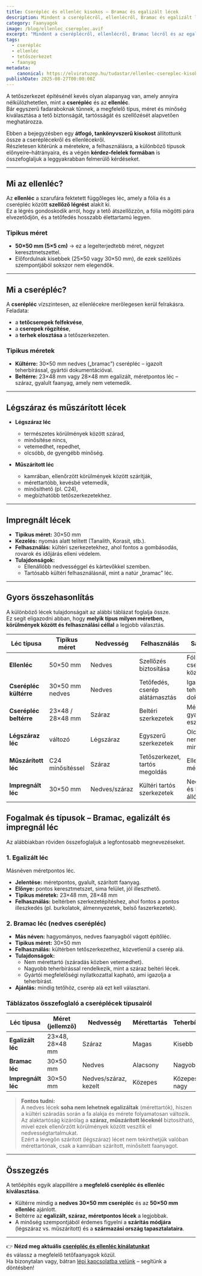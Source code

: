 ```yaml
---
title: Cserépléc és ellenléc kisokos – Bramac és egalizált lécek
description: Mindent a cseréplécről, ellenlécről, Bramac és egalizált lécekről. Tipikus méretek, felhasználás kültérre és beltérre, gyakorlati tanácsok.
category: Faanyagok
image: /blog/ellenlec_csereplec.avif
excerpt: "Mindent a cseréplécről, ellenlécről, Bramac lécről és az egalizált, méretpontos lécekről egy helyen: tipikus méretek, kültéri és beltéri felhasználás, a faanyag szárítási módjai és hasznos gyakorlati tanácsok."
tags:
  - cserépléc
  - ellenléc
  - tetőszerkezet
  - faanyag
metadata:
    canonical: https://elviratuzep.hu/tudastar/ellenlec-csereplec-kisokos
publishDate: 2025-08-27T00:00:00Z
---
```


A tetőszerkezet építésénél kevés olyan alapanyag van, amely annyira nélkülözhetetlen, mint a **cserépléc** és az **ellenléc**.  
Bár egyszerű fadaraboknak tűnnek, a megfelelő típus, méret és minőség kiválasztása a tető biztonságát, tartósságát és szellőzését alapvetően meghatározza.  

Ebben a bejegyzésben egy **átfogó, tankönyvszerű kisokost** állítottunk össze a cseréplécekről és ellenlécekről.  
Részletesen kitérünk a méretekre, a felhasználásra, a különböző típusok előnyeire–hátrányaira, és a végén **kérdez–felelek formában** is összefoglaljuk a leggyakrabban felmerülő kérdéseket.

---

## Mi az ellenléc?

Az **ellenléc** a szarufára fektetett függőleges léc, amely a fólia és a cserépléc között **szellőző légrést** alakít ki.  
Ez a légrés gondoskodik arról, hogy a tető átszellőzzön, a fólia mögötti pára elvezetődjön, és a tetőfedés hosszabb élettartamú legyen.

### Tipikus méret
- **50×50 mm (5×5 cm)** → ez a legelterjedtebb méret, négyzet keresztmetszettel.  
- Előfordulnak kisebbek (25×50 vagy 30×50 mm), de ezek szellőzés szempontjából sokszor nem elegendők.

---

## Mi a cserépléc?

A **cserépléc** vízszintesen, az ellenlécekre merőlegesen kerül felrakásra.  
Feladata:  
- a **tetőcserepek felfekvése**,  
- a **cserepek rögzítése**,  
- a **terhek elosztása** a tetőszerkezeten.

### Tipikus méretek
- **Kültérre:** 30×50 mm nedves („bramac”) cserépléc – igazolt teherbírással, gyártói dokumentációval.  
- **Beltérre:** 23×48 mm vagy 28×48 mm egalizált, méretpontos léc – száraz, gyalult faanyag, amely nem vetemedik.

---

## Légszáraz és műszárított lécek

- **Légszáraz léc**  
  - természetes körülmények között szárad,  
  - minősítése nincs,  
  - vetemedhet, repedhet,  
  - olcsóbb, de gyengébb minőség.  

- **Műszárított léc**  
  - kamrában, ellenőrzött körülmények között szárítják,  
  - mérettartóbb, kevésbé vetemedik,  
  - minősíthető (pl. C24),  
  - megbízhatóbb tetőszerkezetekhez.

---

## Impregnált lécek

- **Tipikus méret:** 30×50 mm  
- **Kezelés:** nyomás alatt telített (Tanalith, Korasit, stb.).  
- **Felhasználás:** kültéri szerkezetekhez, ahol fontos a gombásodás, rovarok és időjárás elleni védelem.  
- **Tulajdonságok:**  
  - Ellenállóbb nedvességgel és kártevőkkel szemben.  
  - Tartósabb kültéri felhasználásnál, mint a natúr „bramac” léc.  

---

## Gyors összehasonlítás

A különböző lécek tulajdonságait az alábbi táblázat foglalja össze.  
Ez segít eligazodni abban, hogy **melyik típus milyen méretben, körülmények között és felhasználási céllal** a legjobb választás.

| Léc típusa              | Tipikus méret     | Nedvesség     | Felhasználás             | Sajátosság |
|--------------------------|------------------|---------------|--------------------------|------------|
| **Ellenléc**             | 50×50 mm         | Nedves        | Szellőzés biztosítása     | Fólia és cserépléc közti légrés |
| **Cserépléc kültérre**   | 30×50 mm nedves  | Nedves        | Tetőfedés, cserép alátámasztás | Igazolt teherbírás, dokumentáció |
| **Cserépléc beltérre**   | 23×48 / 28×48 mm | Száraz        | Beltéri szerkezetek       | Méretpontos, gyalult, esztétikus |
| **Légszáraz léc**        | változó          | Légszáraz     | Egyszerű szerkezetek      | Olcsóbb, de nem minősített |
| **Műszárított léc**      | C24 minősítéssel | Száraz        | Tetőszerkezet, tartós megoldás | Ellenőrzött, mérettartó |
| **Impregnált léc**       | 30×50 mm         | Nedves/száraz | Kültéri tartós szerkezetek | Nedvesség- és kártevő-álló |

## Fogalmak és típusok – Bramac, egalizált és impregnál léc

Az alábbiakban röviden összefoglaljuk a legfontosabb megnevezéseket.

### 1. Egalizált léc
Másnéven méretpontos léc.
- **Jelentése:** méretpontos, gyalult, szárított faanyag.  
- **Előnye:** pontos keresztmetszet, sima felület, jól illeszthető.  
- **Tipikus méretek:** 23×48 mm, 28×48 mm  
- **Felhasználás:** beltérben szerkezetépítéshez, ahol fontos a pontos illeszkedés (pl. burkolatok, álmennyezetek, belső faszerkezetek).  

### 2. Bramac léc (nedves cserépléc)
- **Más néven:** hagyományos, nedves faanyagból vágott építőléc.  
- **Tipikus méret:** 30×50 mm  
- **Felhasználás:** kültérben tetőszerkezethez, közvetlenül a cserép alá.  
- **Tulajdonságok:**  
  - Nem mérettartó (száradás közben vetemedhet).  
  - Nagyobb teherbírással rendelkezik, mint a száraz beltéri lécek.  
  - Gyártói megfelelőségi nyilatkozattal kapható, ami igazolja a teherbírást.  
- **Ajánlás:** mindig tetőhöz, cserép alá ezt kell választani.

### Táblázatos összefoglaló a cseréplécek típusairól

| Léc típusa         | Méret (jellemző) | Nedvesség             | Mérettartás | Teherbírás   | Felhasználás               |
| ------------------ | ---------------- | --------------------- | ----------- | ------------ | -------------------------- |
| **Egalizált léc**  | 23×48, 28×48 mm  | Száraz                | Magas       | Kisebb       | Beltéri szerkezetépítés    |
| **Bramac léc**     | 30×50 mm         | Nedves                | Alacsony    | Nagyobb      | Kültéri tető, cserép alá   |
| **Impregnált léc** | 30×50 mm         | Nedves/száraz, kezelt | Közepes     | Közepes–nagy | Kültéri tartós szerkezetek |

> **Fontos tudni:**  
> A nedves lécek **soha nem lehetnek egalizáltak** (mérettartók), hiszen a kültéri száradás során a fa alakja és mérete folyamatosan változik.  
> Az alaktartóság kizárólag a **száraz, műszárított léceknél** biztosítható, mivel ezek ellenőrzött körülmények között veszítik el nedvességtartalmukat.  
> Ezért a levegőn szárított (légszáraz) lécet nem tekinthetjük valóban mérettartónak, csak a kamrában szárított, minősített faanyagot.

---

## Összegzés

A tetőépítés egyik alappillére a **megfelelő cserépléc és ellenléc kiválasztása**.  
- Kültérre mindig a **nedves 30×50 mm cserépléc** és az **50×50 mm ellenléc** ajánlott.  
- Beltérre az **egalizált, száraz, méretpontos lécek** a legjobbak.  
- A minőség szempontjából érdemes figyelni a **szárítás módjára** (légszáraz vs. műszárított) és a **származási ország tapasztalataira**.  

---

👉 **Nézd meg aktuális [cserépléc és ellenléc kínálatunkat](/termekek/csereplec-ellenlec)**  
és válassz a megfelelő tetőfaanyagok közül.  
Ha bizonytalan vagy, bátran [lépj kapcsolatba velünk](/kapcsolat) – segítünk a döntésben!

